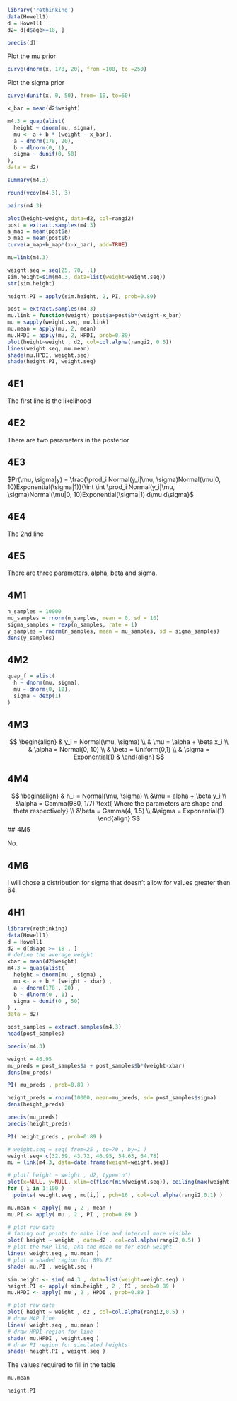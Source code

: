 ```r
library('rethinking')
data(Howell1)
d = Howell1
d2= d[d$age>=18, ]
```
```r
precis(d)
```
Plot the mu prior

```r
curve(dnorm(x, 178, 20), from =100, to =250)
```

Plot the sigma prior
```r
curve(dunif(x, 0, 50), from=-10, to=60)
```

```r
x_bar = mean(d2$weight)

m4.3 = quap(alist(
  height ~ dnorm(mu, sigma),
  mu <- a + b * (weight - x_bar),
  a ~ dnorm(178, 20),
  b ~ dlnorm(0, 1),
  sigma ~ dunif(0, 50)
),
data = d2)
```
```r
summary(m4.3)
```
```r
round(vcov(m4.3), 3)
```

```r
pairs(m4.3)
```
```r
plot(height~weight, data=d2, col=rangi2)
post = extract.samples(m4.3)
a_map = mean(post$a)
b_map = mean(post$b)
curve(a_map+b_map*(x-x_bar), add=TRUE)

```

```r
mu=link(m4.3)
```
```r
weight.seq = seq(25, 70, .1)
sim.height=sim(m4.3, data=list(weight=weight.seq))
str(sim.height)
```

```r
height.PI = apply(sim.height, 2, PI, prob=0.89)
```

```r
post = extract.samples(m4.3)
mu.link = function(weight) post$a+post$b*(weight-x_bar)
mu = sapply(weight.seq, mu.link)
mu.mean = apply(mu, 2, mean)
mu.HPDI = apply(mu, 2, HPDI, prob=0.89)
plot(height~weight , d2, col=col.alpha(rangi2, 0.5))
lines(weight.seq, mu.mean)
shade(mu.HPDI, weight.seq)
shade(height.PI, weight.seq)

```

## 4E1

The first line is the likelihood

## 4E2

There are two parameters in the posterior

## 4E3

$Pr(\mu, \sigma|y) = \frac{\prod_i Normal(y_i|\mu, \sigma)Normal(\mu|0, 10)Exponential(\sigma|1)}{\int \int \prod_i Normal(y_i|\mu, \sigma)Normal(\mu|0, 10)Exponential(\sigma|1) d\mu d\sigma}$

## 4E4

The 2nd line

## 4E5

There are three parameters, alpha, beta and sigma.

## 4M1

```r
n_samples = 10000
mu_samples = rnorm(n_samples, mean = 0, sd = 10)
sigma_samples = rexp(n_samples, rate = 1)
y_samples = rnorm(n_samples, mean = mu_samples, sd = sigma_samples)
dens(y_samples)
```


## 4M2

```r
quap_f = alist(
  h ~ dnorm(mu, sigma),
  mu ~ dnorm(0, 10),
  sigma ~ dexp(1)
)
```

## 4M3

$$
\begin{align}
& y_i = Normal(\mu, \sigma) \\
& \mu = \alpha + \beta x_i \\
& \alpha = Normal(0, 10) \\
& \beta = Uniform(0,1) \\
& \sigma = Exponential(1)
& \end{align}
$$

## 4M4

$$
\begin{align}
& h_i = Normal(\mu, \sigma) \\
&\mu = alpha + \beta y_i \\
&\alpha = Gamma(980, 1/7) \text{ Where the parameters are shape and theta respectively} \\
&\beta = Gamma(4, 1.5) \\
&\sigma = Exponential(1)
\end{align}
$$
## 4M5

No. 

## 4M6

I will chose a distribution for sigma that doesn't allow for values greater then 64.

## 4H1

```r
library(rethinking)
data(Howell1)
d = Howell1
d2 = d[d$age >= 18 , ]
# define the average weight
xbar = mean(d2$weight)
m4.3 = quap(alist(
  height ~ dnorm(mu , sigma) ,
  mu <- a + b * (weight - xbar) ,
  a ~ dnorm(178 , 20) ,
  b ~ dlnorm(0 , 1) ,
  sigma ~ dunif(0 , 50)
) ,
data = d2)
```

```r
post_samples = extract.samples(m4.3)
head(post_samples)
```
```r
precis(m4.3)
```
```r
weight = 46.95
mu_preds = post_samples$a + post_samples$b*(weight-xbar)
dens(mu_preds)
```

```r
PI( mu_preds , prob=0.89 )
```
```r
height_preds = rnorm(10000, mean=mu_preds, sd= post_samples$sigma)
dens(height_preds)
```
```r
precis(mu_preds)
precis(height_preds)
```
```r
PI( height_preds , prob=0.89 )
```


```r
# weight.seq = seq( from=25 , to=70 , by=1 )
weight.seq= c(32.59, 43.72, 46.95, 54.63, 64.78)
mu = link(m4.3, data=data.frame(weight=weight.seq))
```

```r
# plot( height ~ weight , d2, type='n')
plot(x=NULL, y=NULL, xlim=c(floor(min(weight.seq)), ceiling(max(weight.seq))), ylim=c(floor(min(mu)), ceiling(max(mu))))
for ( i in 1:100 )
  points( weight.seq , mu[i,] , pch=16 , col=col.alpha(rangi2,0.1) )
```
```r
mu.mean <- apply( mu , 2 , mean )
mu.PI <- apply( mu , 2 , PI , prob=0.89 )

# plot raw data
# fading out points to make line and interval more visible
plot( height ~ weight , data=d2 , col=col.alpha(rangi2,0.5) )
# plot the MAP line, aka the mean mu for each weight
lines( weight.seq , mu.mean )
# plot a shaded region for 89% PI
shade( mu.PI , weight.seq )
```
```r
sim.height <- sim( m4.3 , data=list(weight=weight.seq) )
height.PI <- apply( sim.height , 2 , PI , prob=0.89 )
mu.HPDI <- apply( mu , 2 , HPDI , prob=0.89 )
```
```r
# plot raw data
plot( height ~ weight , d2 , col=col.alpha(rangi2,0.5) )
# draw MAP line
lines( weight.seq , mu.mean )
# draw HPDI region for line
shade( mu.HPDI , weight.seq )
# draw PI region for simulated heights
shade( height.PI , weight.seq )
```

The values required to fill in the table
```r
mu.mean

```

```r
height.PI 
```


